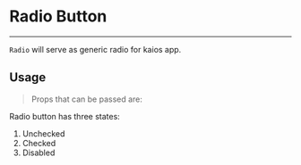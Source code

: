 

<Meta title="Component Lib| Radio Button" conponent={RadioButton}  />

# Radio Button
___
`Radio` will serve as generic radio for kaios app.

## Usage
> Props that can be passed are:

<Props of={RadioButton}/>

Radio button has three states:
1. Unchecked
2. Checked
3. Disabled

<Preview>
    <Story name="Radio Button Unchecked" parameters={{
            design: {
            type: 'figma',
            url: 'https://www.figma.com/file/gP4MH7PBvUzPFMqh0uSCfU/Outlook-Jio-Library?node-id=255%3A89'
            }
        }}>
       <RadioButton name="check1" value="1"  checked={boolean('checked',false)} disabled={boolean('disabled',false)}
        onChange={action('onchange called')} color={select('color',['blue','white'])}/>
    </Story >
    <Story name="Radio Button Checked" parameters={{
            design: {
            type: 'figma',
            url: 'https://www.figma.com/file/gP4MH7PBvUzPFMqh0uSCfU/Outlook-Jio-Library?node-id=255%3A82'
            }
        }}>
       <RadioButton name="check1" value="1"  checked={true} disabled={false} onChange={action('onchange called')} />
    </Story>
    <Story name="Radio Button Disabled">
       <RadioButton name="check1" value="1"  checked={false} disabled={true} onChange={action('onchange called')} />
    </Story>
</Preview>